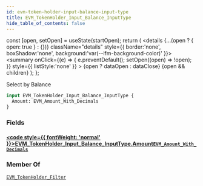 ```yaml
---
id: evm-token-holder-input-balance-input-type
title: EVM_TokenHolder_Input_Balance_InputType
hide_table_of_contents: false
---
```







  const [open, setOpen] = useState(startOpen);
  return (
    <details {...(open ? { open: true } : {})} className="details" style={{ border:'none', boxShadow:'none', background:'var(--ifm-background-color)' }}>
      <summary
        onClick={(e) => {
          e.preventDefault();
          setOpen((open) => !open);
        }}
        style={{ listStyle:'none' }}
      >
      {open ? dataOpen : dataClose}
      </summary>
      {open && children}
    </details>
  );
};










Select by Balance


```graphql
input EVM_TokenHolder_Input_Balance_InputType {
  Amount: EVM_Amount_With_Decimals
}
```




### Fields

#### [<code style={{ fontWeight: 'normal' }}>EVM_TokenHolder_Input_Balance_InputType.<b>Amount</b></code>](#)<Bullet />[`EVM_Amount_With_Decimals`](/docs/graphql-reference/inputs/evm-amount-with-decimals) <Badge class="badge badge--secondary" text="input"/> 
> 
> 
> 
> 



### Member Of

[`EVM_TokenHolder_Filter`](/docs/graphql-reference/inputs/evm-token-holder-filter)  <Badge class="badge badge--secondary" text="input"/>

